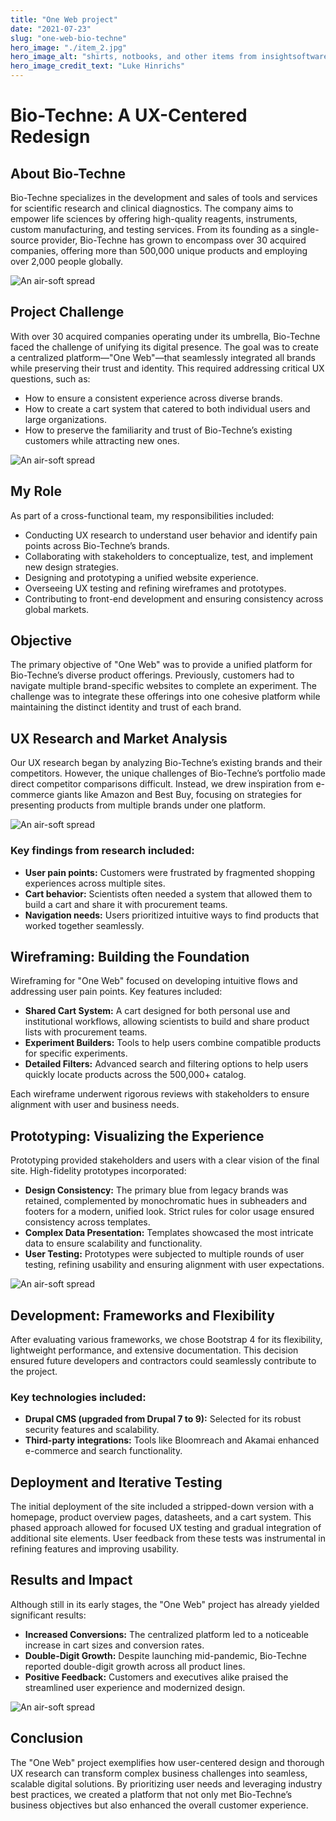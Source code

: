 ```yaml
---
title: "One Web project"
date: "2021-07-23"
slug: "one-web-bio-techne"
hero_image: "./item_2.jpg"
hero_image_alt: "shirts, notbooks, and other items from insightsoftware.com"
hero_image_credit_text: "Luke Hinrichs"
---
```





# Bio-Techne: A UX-Centered Redesign

## About Bio-Techne
Bio-Techne specializes in the development and sales of tools and services for scientific research and clinical diagnostics. The company aims to empower life sciences by offering high-quality reagents, instruments, custom manufacturing, and testing services. From its founding as a single-source provider, Bio-Techne has grown to encompass over 30 acquired companies, offering more than 500,000 unique products and employing over 2,000 people globally.

<Image src="one-web-bio-techne/enzyme-hero.jpeg" alt="An air-soft spread" className="rounded-lg shadow-lg w-full" />

## Project Challenge
With over 30 acquired companies operating under its umbrella, Bio-Techne faced the challenge of unifying its digital presence. The goal was to create a centralized platform—"One Web"—that seamlessly integrated all brands while preserving their trust and identity. This required addressing critical UX questions, such as:
- How to ensure a consistent experience across diverse brands.
- How to create a cart system that catered to both individual users and large organizations.
- How to preserve the familiarity and trust of Bio-Techne’s existing customers while attracting new ones.

<Image src="one-web-bio-techne/1bt-evolution.jpg" alt="An air-soft spread" className="rounded-lg shadow-lg w-full" />

## My Role
As part of a cross-functional team, my responsibilities included:
- Conducting UX research to understand user behavior and identify pain points across Bio-Techne’s brands.
- Collaborating with stakeholders to conceptualize, test, and implement new design strategies.
- Designing and prototyping a unified website experience.
- Overseeing UX testing and refining wireframes and prototypes.
- Contributing to front-end development and ensuring consistency across global markets.

## Objective
The primary objective of "One Web" was to provide a unified platform for Bio-Techne’s diverse product offerings. Previously, customers had to navigate multiple brand-specific websites to complete an experiment. The challenge was to integrate these offerings into one cohesive platform while maintaining the distinct identity and trust of each brand.

## UX Research and Market Analysis
Our UX research began by analyzing Bio-Techne’s existing brands and their competitors. However, the unique challenges of Bio-Techne’s portfolio made direct competitor comparisons difficult. Instead, we drew inspiration from e-commerce giants like Amazon and Best Buy, focusing on strategies for presenting products from multiple brands under one platform.

<Image src="one-web-bio-techne/market-research.jpg" alt="An air-soft spread" className="rounded-lg shadow-lg w-full" />

### Key findings from research included:
- **User pain points:** Customers were frustrated by fragmented shopping experiences across multiple sites.
- **Cart behavior:** Scientists often needed a system that allowed them to build a cart and share it with procurement teams.
- **Navigation needs:** Users prioritized intuitive ways to find products that worked together seamlessly.

## Wireframing: Building the Foundation
Wireframing for "One Web" focused on developing intuitive flows and addressing user pain points. Key features included:
- **Shared Cart System:** A cart designed for both personal use and institutional workflows, allowing scientists to build and share product lists with procurement teams.
- **Experiment Builders:** Tools to help users combine compatible products for specific experiments.
- **Detailed Filters:** Advanced search and filtering options to help users quickly locate products across the 500,000+ catalog.

Each wireframe underwent rigorous reviews with stakeholders to ensure alignment with user and business needs.

## Prototyping: Visualizing the Experience
Prototyping provided stakeholders and users with a clear vision of the final site. High-fidelity prototypes incorporated:
- **Design Consistency:** The primary blue from legacy brands was retained, complemented by monochromatic hues in subheaders and footers for a modern, unified look. Strict rules for color usage ensured consistency across templates.
- **Complex Data Presentation:** Templates showcased the most intricate data to ensure scalability and functionality.
- **User Testing:** Prototypes were subjected to multiple rounds of user testing, refining usability and ensuring alignment with user expectations.

<Image src="one-web-bio-techne/one-web-workflow.png" alt="An air-soft spread" className="rounded-lg shadow-lg w-full" />

## Development: Frameworks and Flexibility
After evaluating various frameworks, we chose Bootstrap 4 for its flexibility, lightweight performance, and extensive documentation. This decision ensured future developers and contractors could seamlessly contribute to the project.

### Key technologies included:
- **Drupal CMS (upgraded from Drupal 7 to 9):** Selected for its robust security features and scalability.
- **Third-party integrations:** Tools like Bloomreach and Akamai enhanced e-commerce and search functionality.

## Deployment and Iterative Testing
The initial deployment of the site included a stripped-down version with a homepage, product overview pages, datasheets, and a cart system. This phased approach allowed for focused UX testing and gradual integration of additional site elements. User feedback from these tests was instrumental in refining features and improving usability.

## Results and Impact
Although still in its early stages, the "One Web" project has already yielded significant results:
- **Increased Conversions:** The centralized platform led to a noticeable increase in cart sizes and conversion rates.
- **Double-Digit Growth:** Despite launching mid-pandemic, Bio-Techne reported double-digit growth across all product lines.
- **Positive Feedback:** Customers and executives alike praised the streamlined user experience and modernized design.

<Image src="one-web-bio-techne/Analytics-360.png" alt="An air-soft spread" className="rounded-lg shadow-lg w-full" />

## Conclusion
The "One Web" project exemplifies how user-centered design and thorough UX research can transform complex business challenges into seamless, scalable digital solutions. By prioritizing user needs and leveraging industry best practices, we created a platform that not only met Bio-Techne’s business objectives but also enhanced the overall customer experience.